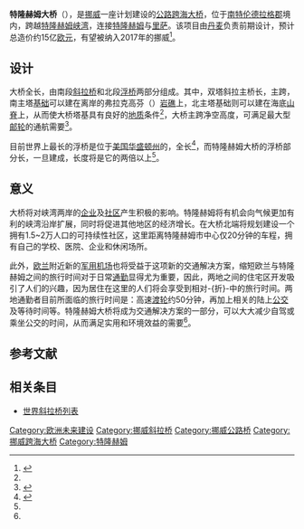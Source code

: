 {{Multiple issues|
{{Update|time=2020-06-14T09:46:20+00:00}}
{{Disputed|time=2020-06-14T09:46:20+00:00}}
}}
{{noteTA
|G1=地名
|G2=Transport
|1=zh-hans:斜拉桥;zh-hk:斜拉橋;zh-tw:斜張橋;
|2=zh-cn:公交;zh-tw:公車;zh-hk:巴士;zh-sg:巴士;zh-my:巴士;zh-mo:巴士;
}}
{{Infobox bridge
|image            = Bru Trondheimsfjorden.jpg
|image_size    = 
|caption          = 设计效果图
|bridge_name = 特隆赫姆大桥
|native_name  = Trondheimsbrua
|native_name_lang= no
|official_name = 
|other_name   = 
|locale             = {{flagicon|NOR}} [[特隆赫姆|特隆赫姆]]－[[里萨_(挪威)|里萨]]
|carries            = 公路
|crosses           = [[特隆赫姆峡湾|特隆赫姆峡湾]]
|owner            = 
|maint             = 
|designer        = 
|engineering   = {{flagicon|DEN}} {{le|安博集团|Ramboll}}
|architect        = 
|material         = 
|design            = [[斜拉桥|斜拉桥]]
|mainspan       = {{convert|700|m|0}}
|spans             = 
|length            = {{convert|6.7|km|1}}
|width             = 
|height            = 
|below             = {{convert|90|m|0}}
|coordinates    = {{Coord|63.450536|10.168630|type:landmark_region:NO|display=inline,title}}
|builder           = 
|fabricator       = 
|begin             = 预计2017年
|complete       = 
|open              = 
|cost                = 预计15亿[[欧元|欧元]]
|traffic             = 
|toll                 = 
|preceded       = 
|followed        = 
|extra              = {{Location map | Norway | label= | label_size= | alt= | position= | background= | lat=63.450536 | long=10.168630 | mark=AB-Brücke.svg | marksize=10 | float=center | width= | caption=特隆赫姆大桥在挪威的位置}}
}}

'''特隆赫姆大桥'''（{{lang-no|Trondheimsbrua}}），是[[挪威|挪威]]一座计划建设的[[公路|公路]][[跨海大桥|跨海大桥]]，位于[[南特伦德拉格郡|南特伦德拉格郡]]境内，跨越[[特隆赫姆峡湾|特隆赫姆峡湾]]，连接[[特隆赫姆|特隆赫姆]]与[[里萨_(挪威)|里萨]]。该项目由[[丹麦|丹麦]]{{le|安博集团|Ramboll}}负责前期设计，预计总造价约15亿[[欧元|欧元]]，有望被纳入2017年的挪威{{le|国家交通规划|National Transport Plan}}<ref name="ramboll">{{cite web|url=http://www.ramboll.com/media/rgr/plans-for-worlds-longest-floating-bridge|title=Plans for world's longest floating bridge|author=Terje Norddal|date=2013-01-02|publisher=Ramboll Group|language=en|deadurl=yes|archiveurl=https://web.archive.org/web/20170220092412/http://www.ramboll.com/media/rgr/plans-for-worlds-longest-floating-bridge|archivedate=2017-02-20}}</ref>。

== 设计 ==
大桥全长{{convert|6.7|km|0}}，由南段[[斜拉桥|斜拉桥]]和北段[[浮桥|浮桥]]两部分组成。其中，双塔斜拉主桥长{{convert|1.4|km|1}}，主跨{{convert|700|m|0}}，南主塔[[基础|基础]]可以建在离岸{{convert|350|m|0}}的弗拉克高芬（{{lang|no|Flakkgalten}}）[[岩礁|岩礁]]上，北主塔基础则可以建在海底[[山脊|山脊]]上，从而使大桥塔基具有良好的[[地质|地质]]条件<ref name="ramboll" />，大桥主跨净空高度{{convert|90|m|0}}，可满足最大型[[邮轮|邮轮]]的通航需要<ref>{{cite web|url=http://www.adressa.no/nyheter/trondheim/article6744935.ece|title=Lanserer verdens lengste flytebru over fjorden|author=Alexander Killingberg|date=2012-11-30|publisher=Adressa|language=no|access-date=2017-02-19|archive-date=2020-10-24|archive-url=https://web.archive.org/web/20201024184241/https://www.adressa.no/nyheter/trondheim/article6744935.ece|dead-url=no}}</ref>。

目前世界上最长的浮桥是位于[[美国|美国]][[华盛顿州|华盛顿州]]的{{le|长青点浮桥 (2016)|Evergreen Point Floating Bridge (2016)|新长青点浮桥}}，全长{{convert|7710|ft|0}}<ref>{{cite web|url=http://sea.uschinapress.com/2016/0112/1049668.shtml|title=世界上最长的浮桥——新520公路大桥4月份开通|author=杰克|date=2016-01-12|publisher=西雅图在线|language=zh|access-date=2017-02-19|archive-date=2017-02-20|archive-url=https://web.archive.org/web/20170220012535/http://sea.uschinapress.com/2016/0112/1049668.shtml|dead-url=no}}</ref>，而特隆赫姆大桥的浮桥部分长{{convert|5.3|km|1}}，一旦建成，长度将是它的两倍以上<ref name="ramboll" />。

== 意义 ==
大桥将对峡湾两岸的[[企业|企业]]及[[社区|社区]]产生积极的影响。特隆赫姆将有机会向气候更加有利的峡湾沿岸扩展，同时将促进{{le|福森|Fosen}}其他地区的经济增长。在大桥北端将规划建设一个拥有1.5~2万人口的可持续性社区，这里距离特隆赫姆市中心仅20分钟的车程，拥有自己的学校、医院、企业和休闲场所。

此外，[[欧兰|欧兰]]附近新的[[军用机场|军用机场]]也将受益于这项新的交通解决方案，缩短欧兰与特隆赫姆之间的旅行时间对于日常[[通勤|通勤]]显得尤为重要，因此，两地之间的住宅区开发吸引了人们的兴趣，因为居住在这里的人们将会享受到相对-{折}-中的旅行时间。两地通勤者目前所面临的旅行时间是：高速[[渡轮|渡轮]]约50分钟，再加上相关的陆上[[公交|公交]]及等待时间等。特隆赫姆大桥将成为交通解决方案的一部分，可以大大减少自驾或乘坐公交的时间，从而满足实用和环境效益的需要<ref name="ramboll" />。

== 参考文献 ==
{{reflist|1}}

== 相关条目 ==
* [[世界斜拉桥列表|世界斜拉桥列表]]

[[Category:欧洲未来建设|Category:欧洲未来建设]]
[[Category:挪威斜拉桥|Category:挪威斜拉桥]]
[[Category:挪威公路桥|Category:挪威公路桥]]
[[Category:挪威跨海大桥|Category:挪威跨海大桥]]
[[Category:特隆赫姆|Category:特隆赫姆]]